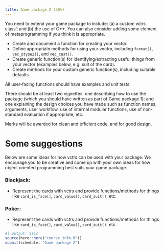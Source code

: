 ```yaml
---
title: Game package 2 (30%)
---
```


You need to extend your game package to include: (a) a custom vctrs class'; and (b) the use of C++. You can also consider adding some element of metaprogramming if you think it is appropriate. 

* Create and document a function for creating your vector.
* Define appropriate methods for using your vector, including `format()`, `vec_ptype2()`, and `vec_cast()`.
* Create generic function(s) for identifying/extracting useful things from your vector (examples below, e.g. suit of the card).
* Create methods for your custom generic function(s), including suitable defaults.

All user-facing functions should have examples and unit tests.

There should be at least two vignettes: one describing how to use the package (which you should have written as part of Game package 1); and one explaining the design choices you have made such as function names, arguments, user workflow, use of internal modular functions, use of non-standard evaluation if appropriate, etc.

Marks will be awarded for clean and efficient code, and for good design.

# Some suggestions

Below are some ideas for how vctrs can be used with your package. We encourage you to be creative and come up with your own ideas for how object oriented programming best suits your game package.

### Blackjack:

* Represent the cards with vctrs and provide functions/methods for things like `card_is_face()`, `card_value()`, `card_suit()`, etc.

### Poker:

* Represent the cards with vctrs and provide functions/methods for things like `card_is_face()`, `card_value()`, `card_suit()`, etc.


```r
#| output: asis
source(here::here("course_info.R"))
submit(schedule, "Game package 2")
```
